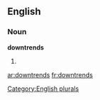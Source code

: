 
==English==

===Noun===
'''downtrends'''

# {{plural of|[[downtrend]]}}

[[Category:English plurals]]

[[ar:downtrends]]
[[fr:downtrends]]